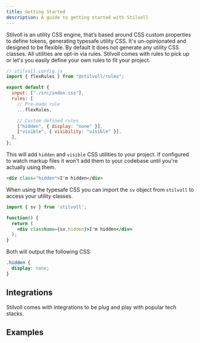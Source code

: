 ```yaml
---
title: Getting Started
description: A guide to getting started with Stilvoll
---
```



Stilvoll is an utility CSS engine, that’s based around CSS custom properties to define tokens, generating typesafe utility CSS. It's un-opinionated and designed to be flexible. By default it does not generate any utility CSS classes. All utilities are opt-in via rules. Stilvoll comes with rules to pick up or let's you easily define your own rules to fit your project.

```js
// stilvoll.config.js
import { flexRules } from "@stilvoll/rules";

export default {
  input: ["./src/index.css"],
  rules: [
    // Pre-made rule
    ...flexRules,

    // Custom defined rules
    ["hidden", { display: "none" }],
    ["visible", { visibility: "visible" }],
  ],
};
```

This will add `hidden` and `visible` CSS utilities to your project. If configured to watch markup files it won't add them to your codebase until you're actually using them.

```html
<div class="hidden">I'm hidden</div>
```

When using the typesafe CSS you can import the `sv` object from `stilvoll` to access your utility classes.

```jsx
import { sv } from 'stilvoll';

function() {
  return (
    <div className={sv.hidden}>I'm hidden</div>
  );
}
```

Both will output the following CSS:

```css
.hidden {
  display: none;
}
```

## Integrations

Stilvoll comes with integrations to be plug and play with popular tech stacks.

<CardGrid>
  <LinkCard title="Vite Plugin" href="/integrations/vite" />
  <LinkCard title="PostCSS Plugin" href="/integrations/postcss" />
  <LinkCard title="CLI" href="/integrations/cli" />
</CardGrid>

## Examples

<LinkCard
  title="Vite"
  href="https://github.com/lucasdinonolte/stilvoll/tree/main/examples/vite"
/>
<LinkCard
  title="Postcss"
  href="https://github.com/lucasdinonolte/stilvoll/tree/main/examples/vite-postcss"
/>
<LinkCard
  title="Next.js"
  href="https://github.com/lucasdinonolte/stilvoll/tree/main/examples/next.js"
/>
